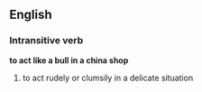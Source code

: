 ==English==
===Intransitive verb===
'''to act like a bull in a china shop'''
# to act rudely or clumsily in a delicate situation